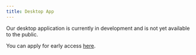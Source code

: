 ```yaml
---
title: Desktop App
---
```


Our desktop application is currently in development and is not yet available to the public.

You can apply for early access [here](https://0ggfznkwh4j.typeform.com/to/G21i9lJ2?typeform-source=docs.testdriver.ai).

